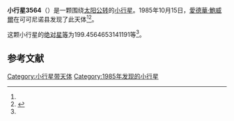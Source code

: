 {{Infobox planet
| bgcolour = #FFFFC0
| name = 3564 Talthybius
| symbol = 
| image = 
| caption = 
| discovery = yes
| discovery_ref = 
| discoverer = [[愛德華·鮑威爾|愛德華·鮑威爾]]
| discovery_site = [[可可尼诺县|可可尼诺县]] 
| discovered = 1985年10月15日
| designations = yes
| mp_name = 
| named_after = 
| alt_names = 1985 TC1/ 1979 HW2 / 1979 HY1 / 1980 JU
| mp_category = [[特洛伊小行星|特洛伊小行星]]
| orbit_ref = <ref name="a">[http://ssd.jpl.nasa.gov/sbdb.cgi?sstr=3564 3564 Talthybius] {{Wayback|url=http://ssd.jpl.nasa.gov/sbdb.cgi?sstr=3564 |date=20201126083444 }}，小行星數據庫瀏覽器（JPL Small-Body Database Browser）－[[美国国家航空航天局|美国国家航空航天局]]喷气推进实验室</ref>
| epoch = 2456400.5 (2013年4月18日更新)
| aphelion = {{convert|5.431503487307712|AU|km|3|abbr=on|lk=out}}
| perihelion = {{convert|5.007655534320158|AU|km|3|abbr=on}}
| semimajor = {{convert|5.219579510813935|AU|km|3|abbr=on}}
| eccentricity = 0.040601734
| period = 4355.637251 [[日|日]]<br />11.93[[儒略年|儒略年]]
| avg_speed = 
| inclination = 15.49102966478493
| asc_node = 23.84497723312361
| mean_anomaly = 
| arg_peri = 199.4564653141191
| satellites = 
| physical_characteristics = yes
| dimensions = 
| mass = 
| density = 
| surface_grav = 
| escape_velocity = 
| sidereal_day = 
| axial_tilt = 
| pole_ecliptic_lat = 
| pole_ecliptic_lon = 
| albedo = 
| temperatures= 
| temp_name1 = 
| mean_temp_1 = 
| max_temp_1 = 
| temp_name2 = 
| max_temp_2 = 
| spectral_type = 
| abs_magnitude = 199.4564653141191
}}

'''小行星3564'''（{{lang-en|3564 Talthybius}}）是一颗围绕[[太阳|太阳]][[公转|公转]]的[[小行星|小行星]]。1985年10月15日，[[愛德華·鮑威爾|愛德華·鮑威爾]]在可可尼诺县发现了此天体<ref name="a" /><ref>{{cite news|title=小行星列表|url=http://cfa-www.harvard.edu/iau/lists/NumberedMPs.txt|accessdate=2013-07-08|newspaper=哈佛大学|archive-date=2008-05-17|archive-url=https://web.archive.org/web/20080517010638/http://cfa-www.harvard.edu/iau/lists/NumberedMPs.txt|dead-url=no}}</ref>。

这颗小行星的[[绝对星等|绝对星等]]为199.4564653141191等<ref name="a" />。

==参考文献==
{{reflist}}
{{Minor Planet Number|[[小行星3563|小行星3563]]|[[小行星3565|小行星3565]]}}

{{小天体}}

[[Category:小行星带天体|Category:小行星带天体]]
[[Category:1985年发现的小行星|Category:1985年发现的小行星]]

{{asteroid-stub}}